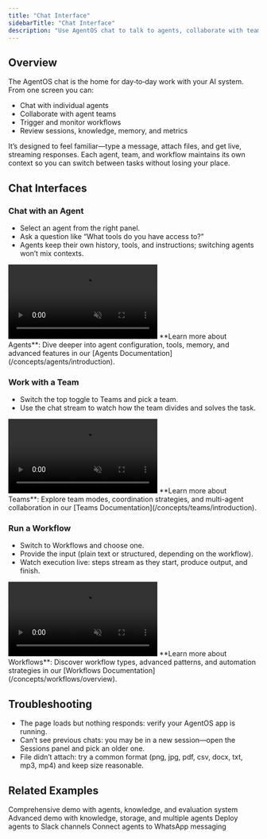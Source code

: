 ```yaml
---
title: "Chat Interface"
sidebarTitle: "Chat Interface"
description: "Use AgentOS chat to talk to agents, collaborate with teams, and run workflows"
---
```


## Overview

The AgentOS chat is the home for day‑to‑day work with your AI system. From one screen you can:

- Chat with individual agents
- Collaborate with agent teams
- Trigger and monitor workflows
- Review sessions, knowledge, memory, and metrics

It’s designed to feel familiar—type a message, attach files, and get live, streaming responses. Each agent, team, and workflow maintains its own context so you can switch between tasks without losing your place.

## Chat Interfaces

### Chat with an Agent

- Select an agent from the right panel.
- Ask a question like “What tools do you have access to?”
- Agents keep their own history, tools, and instructions; switching agents won’t mix contexts.

<Frame>
  <video
    autoPlay
    muted
    loop
    playsInline
    style={{ borderRadius: "0.5rem", width: "100%", height: "auto" }}
  >
    <source src="/videos/agentos-agent-chat.mp4" type="video/mp4" />
  </video>
</Frame>

<Info>
  **Learn more about Agents**: Dive deeper into agent configuration, tools,
  memory, and advanced features in our [Agents
  Documentation](/concepts/agents/introduction).
</Info>

### Work with a Team

- Switch the top toggle to Teams and pick a team.
- Use the chat stream to watch how the team divides and solves the task.

<Frame>
  <video
    autoPlay
    muted
    loop
    playsInline
    style={{ borderRadius: "0.5rem", width: "100%", height: "auto" }}
  >
    <source src="/videos/agentos-teams-chat.mp4" type="video/mp4" />
  </video>
</Frame>

<Info>
  **Learn more about Teams**: Explore team modes, coordination strategies, and
  multi-agent collaboration in our [Teams
  Documentation](/concepts/teams/introduction).
</Info>

### Run a Workflow

- Switch to Workflows and choose one.
- Provide the input (plain text or structured, depending on the workflow).
- Watch execution live: steps stream as they start, produce output, and finish.

<Frame>
  <video
    autoPlay
    muted
    loop
    playsInline
    style={{ borderRadius: "0.5rem", width: "100%", height: "auto" }}
  >
    <source src="/videos/agentos-workflows-chat.mp4" type="video/mp4" />
  </video>
</Frame>

<Info>
  **Learn more about Workflows**: Discover workflow types, advanced patterns,
  and automation strategies in our [Workflows
  Documentation](/concepts/workflows/overview).
</Info>

## Troubleshooting

- The page loads but nothing responds: verify your AgentOS app is running.
- Can’t see previous chats: you may be in a new session—open the Sessions panel and pick an older one.
- File didn’t attach: try a common format (png, jpg, pdf, csv, docx, txt, mp3, mp4) and keep size reasonable.

## Related Examples

<CardGroup cols={2}>
  <Card title="Demo AgentOS" icon="play" href="/examples/agent-os/demo">
    Comprehensive demo with agents, knowledge, and evaluation system
  </Card>
  <Card title="Advanced Demo" icon="rocket" href="/examples/agent-os/demo">
    Advanced demo with knowledge, storage, and multiple agents
  </Card>
  <Card
    title="Slack Interface"
    icon="slack"
    href="/examples/agent-os/interfaces/slack/basic"
  >
    Deploy agents to Slack channels
  </Card>
  <Card
    title="WhatsApp Interface"
    icon="message"
    href="/examples/agent-os/interfaces/whatsapp/basic"
  >
    Connect agents to WhatsApp messaging
  </Card>
</CardGroup>
